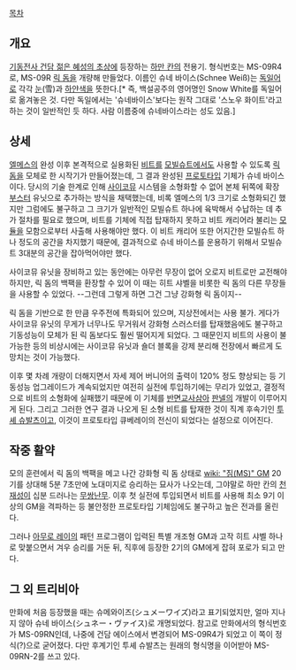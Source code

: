 [[목차]]

== 개요 ==
[[기동전사 건담 젊은 혜성의 초상]]에 등장하는 [[하만 칸]]의 전용기. 형식번호는 MS-09R4로, MS-09R [[릭 돔]]을 개량해 만들었다. 이름인 슈네 바이스(Schnee Weiß)는 [[독일어]]로 각각 [[눈]](雪)과 [[하얀색]]을 뜻한다.[* 즉, 백설공주의 영어명인 Snow White를 독일어로 옮겨놓은 것. 다만 독일에서는 '슈네바이스'보다는 원작 그대로 '스노우 화이트'라고 하는 것이 일반적인 듯 하다. 사람 이름중에 슈네바이스라는 성도 있음.] 

== 상세 ==
[[엘메스]]의 완성 이후 본격적으로 실용화된 [[비트]]를 [[모빌슈트]]에서도 사용할 수 있도록 [[릭 돔]]을 모체로 한 시작기가 만들어졌는데, 그 결과 완성된 [[프로토타입]] 기체가 슈네 바이스이다. 당시의 기술 한계로 인해 [[사이코뮤]] 시스템을 소형화할 수 없어 본체 뒤쪽에 확장 [[부스터]] 유닛으로 추가하는 방식을 채택했는데, 비록 엘메스의 1/3 크기로 소형화되긴 했지만 그럼에도 불구하고 그 크기가 일반적인 모빌슈트 하나에 육박해서 수납하는 데 추가 절차를 필요로 했으며, 비트를 기체에 직접 탑재하지 못하고 비트 캐리어라 불리는 [[모듈]]을 모함으로부터 사출해 사용해야만 했다. 이 비트 캐리어 또한 어지간한 모빌슈트 하나 정도의 공간을 차지했기 때문에, 결과적으로 슈네 바이스를 운용하기 위해서 모빌슈트 3대분의 공간을 잡아먹어야만 했다.

사이코뮤 유닛을 장비하고 있는 동안에는 아무런 무장이 없어 오로지 비트로만 교전해야 하지만, 릭 돔의 백팩을 환장할 수 있어 이 때는 히트 샤벨을 비롯한 릭 돔의 다른 무장들을 사용할 수 있었다. --그런데 그렇게 하면 그건 그냥 강화형 릭 돔이지--

릭 돔을 기반으로 한 만큼 우주전에 특화되어 있으며, 지상전에서는 사용 불가. 게다가 사이코뮤 유닛의 무게가 너무나도 무거워서 강화형 스러스터를 탑재했음에도 불구하고 기동성능이 모체가 된 릭 돔보다도 훨씬 떨어지게 되었다. 그 때문인지 비트의 사용이 불가능한 등의 비상시에는 사이코뮤 유닛과 숄더 블록을 강제 분리해 전장에서 빠르게 도망치는 것이 가능했다. 

이후 몇 차례 개량이 더해지면서 자세 제어 버니어의 출력이 120% 정도 향상되는 등 기동성능 업그레이드가 계속되었지만 여전히 실전에 투입하기에는 무리가 있었고, 결정적으로 비트의 소형화에 실패했기 때문에 이 기체를 [[반면교사]]삼아 [[판넬]]의 개발이 이루어지게 된다. 그리고 그러한 연구 결과 나오게 된 소형 비트를 탑재한 것이 직계 후속기인 [[투셰 슈발츠]]이고, 이것이 프로토타입 큐베레이의 전신이 되었다는 설정으로 이어진다.


== 작중 활약 ==
모의 훈련에서 릭 돔의 백팩을 메고 나간 강화형 릭 돔 상태로 [[wiki: "짐(MS)" GM]] 20기를 상대해 5분 7초만에 노대미지로 승리하는 묘사가 나오는데, 그야말로 하만 칸의 [[천재]]성이 십분 드러나는 [[무쌍난무]]. 이후 첫 실전에 투입되면서 비트를 사용해 최소 9기 이상의 GM을 격파하는 등 불안정한 프로토타입 기체임에도 불구하고 높은 전과를 올린다.

그러나 [[아무로 레이]]의 패턴 프로그램이 입력된 특별 개조형 GM과 고작 히트 샤벨 하나로 맞붙으면서 겨우 승리를 거둔 뒤, 직후에 등장한 2기의 GM에게 잡혀 포로가 되고 만다.


== 그 외 트리비아 == 
만화에 처음 등장했을 때는 슈메와이즈(シュメーワイズ)라고 표기되었지만, 얼마 지나지 않아 슈네 바이스(シュネー・ヴァイス)로 개명되었다. 참고로 만화에서의 형식번호가 MS-09RN인데, 나중에 건담 에이스에서 변경되어 MS-09R4가 되었고 이 쪽이 정식(?)으로 굳어졌다. 다만 후계기인 투셰 슈발츠는 원래의 형식명을 이어받아 MS-09RN-2를 쓰고 있다.

